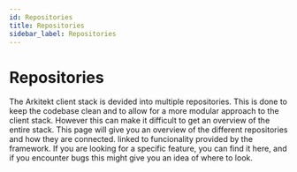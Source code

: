 ```yaml
---
id: Repositories
title: Repositories
sidebar_label: Repositories
---
```



# Repositories

The Arkitekt client stack is devided into multiple repositories. This is done to keep the codebase clean and to allow for a more modular approach to the client stack.
However this can make it difficult to get an overview of the entire stack. This page will give you an overview of the different repositories and how they are connected.
linked to funcionality provided by the framework. If you are looking for a specific feature, you can find it here, and if you encounter
bugs this might give you an idea of where to look.

<div className="mt-2">
  <Image img={client_stack} />
</div>
